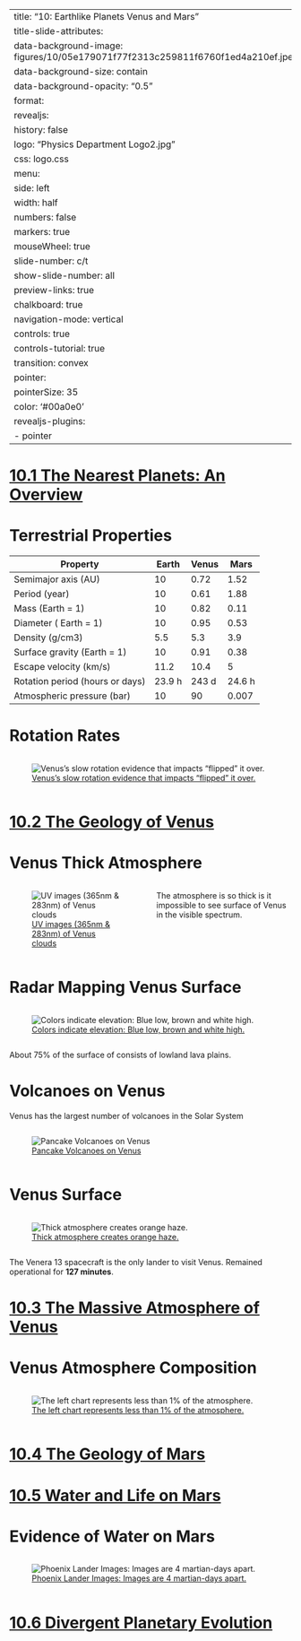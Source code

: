 
---
title: "10: Earthlike Planets Venus and Mars"
title-slide-attributes:
    data-background-image: figures/10/05e179071f77f2313c259811f6760f1ed4a210ef.jpeg
    data-background-size: contain
    data-background-opacity: "0.5"
format:
  revealjs:
    history: false
    logo: "Physics Department Logo2.jpg"
    css: logo.css
    menu:
      side: left
      width: half
      numbers: false
      markers: true
    mouseWheel: true
    slide-number: c/t 
    show-slide-number: all
    preview-links: true
    chalkboard: true
    navigation-mode: vertical
    controls: true
    controls-tutorial: true
    transition: convex
    pointer:
      pointerSize: 35
      color: '#00a0e0'
revealjs-plugins:
  - pointer
---


# [10.1 The Nearest Planets: An Overview](https://openstax.org/books/astronomy-2e/pages/10-1-the-nearest-planets-an-overview)

# Terrestrial Properties {.smaller}

|Property|Earth|Venus|Mars|
|--------|-----|-----|----|
|Semimajor axis (AU)|10|0.72|1.52|
|Period (year)|10|0.61|1.88|
|Mass (Earth = 1)|10|0.82|0.11|
|Diameter ( Earth = 1)|10|0.95|0.53|
|Density (g/cm3)|5.5|5.3|3.9|
|Surface gravity (Earth = 1)|10|0.91|0.38|
|Escape velocity (km/s)|11.2|10.4|5|
|Rotation period (hours or days)|23.9 h|243 d|24.6 h|
|Atmospheric pressure (bar)|10|90|0.007|


# Rotation Rates


:::: {.columns}

::: {.column width="85%"}
::: {.callout-note appearance="minimal"}
![[Venus's slow rotation evidence that impacts "flipped" it over.](https://youtu.be/qhJrpzsKEXo) ](figures/10/The_eight_planets-Axial_Tilt.gif){#fig-planets-rotations fig-align="center"}
::: 
:::

::::

# [10.2 The Geology of Venus](https://openstax.org/books/astronomy-2e/pages/10-2-the-geology-of-venus)

# Venus Thick Atmosphere


:::: {.columns}

::: {.column width="50%"}
::: {.callout-note appearance="minimal"}
![[UV images (365nm & 283nm) of Venus clouds](https://www.flickr.com/photos/53460575@N03/50513674188/) ](figures/10/Venus_-_December_23_2016.png){#fig-venus-uv-atmo fig-align="center"}
::: 
:::


::: {.column width="50%"}
The atmosphere is so thick is it impossible to see surface of Venus in the visible spectrum. 
:::

::::

# Radar Mapping Venus Surface


:::: {.columns}

::: {.column width="85%"}
::: {.callout-note appearance="minimal"}
![[Colors indicate elevation: Blue low, brown and white high.](https://openstax.org/books/astronomy-2e/pages/10-2-the-geology-of-venus#OSC_Astro_10_02_RadarMap) ](figures/10/6a3bbcbce25c5849882fcc46f924d92d5828b9a2.webp){#fig-venus-radar fig-align="center"}
::: 
:::

::::

About 75% of the surface of consists of lowland lava plains.

# Volcanoes on Venus

Venus has the largest number of volcanoes in the Solar System


:::: {.columns}

::: {.column width="50%"}
::: {.callout-note appearance="minimal"}
![[Pancake Volcanoes on Venus](https://openstax.org/books/astronomy-2e/pages/10-2-the-geology-of-venus#OSC_Astro_10_02_Pancake) ](figures/10/pancake-volcanoes.png
){#fig-pancake-volcanoes fig-align="center"}
::: 
:::

::::

# Venus Surface

:::: {.columns}

::: {.column width="95%"}
::: {.callout-note appearance="minimal"}
![[Thick atmosphere creates orange haze.](https://openstax.org/books/astronomy-2e/pages/10-2-the-geology-of-venus#OSC_Astro_10_02_VenusSurfal) ](figures/10/bfbe2452da497da4c54a4dc2992b49e0aab31c85.webp){#fig-venera13 fig-align="center"}
::: 
:::

::::
 
The Venera 13 spacecraft is the only lander to visit Venus. Remained operational for **127 minutes**.



# [10.3 The Massive Atmosphere of Venus](https://openstax.org/books/astronomy-2e/pages/10-3-the-massive-atmosphere-of-venus)

# Venus Atmosphere Composition


:::: {.columns}

::: {.column width="85%"}
::: {.callout-note appearance="minimal"}
![[The left chart represents less than 1% of the atmosphere.](https://commons.wikimedia.org/wiki/File:AtmosphereofVenus.svg) ](figures/10/AtmosphereofVenus.svg){#fig-venus-atmo-pie-chart fig-align="center"}
::: 
:::

::::

# {background-image="figures/10/old09-pg_0033.svg" background-size="75%"}
 
# {background-image="figures/10/old08-pg_0047.svg" background-size="75%"}

# [10.4 The Geology of Mars](https://openstax.org/books/astronomy-2e/pages/10-4-the-geology-of-mars)
# {background-image="figures/10/old08-pg_0044.svg" background-size="75%"}

# {background-image="figures/10/old08-pg_0034.svg" background-size="75%"}
# {background-image="figures/10/old08-pg_0043.svg" background-size="75%"}
# {background-image="figures/10/old08-pg_0039.svg" background-size="75%"}
# {background-image="figures/10/old09-pg_0036.svg" background-size="75%"}
# {background-image="figures/10/old09-pg_0037.svg" background-size="75%"}
 

# [10.5 Water and Life on Mars](https://openstax.org/books/astronomy-2e/pages/10-5-water-and-life-on-mars)

# {background-image="figures/10/old08-pg_0045.svg" background-size="75%"}
# Evidence of Water on Mars


:::: {.columns}

::: {.column width="65%"}
::: {.callout-note appearance="minimal"}
![[Phoenix Lander Images: Images are 4 martian-days apart.](https://openstax.org/books/astronomy-2e/pages/10-5-water-and-life-on-mars#OSC_Astro_10_05_Phoenix) ](figures/10/0c7d0f3ebfbf8cf56820f105c5b8973e161cd302.webp){#fig-ice-mars fig-align="center"}
::: 
:::

::::

# {background-image="figures/10/old08-pg_0046.svg" background-size="75%"}
 

# [10.6 Divergent Planetary Evolution](https://openstax.org/books/astronomy-2e/pages/10-6-divergent-planetary-evolution)

 


